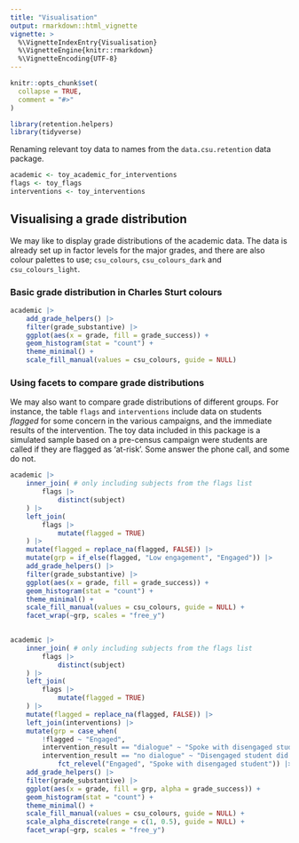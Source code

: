 ```yaml
---
title: "Visualisation"
output: rmarkdown::html_vignette
vignette: >
  %\VignetteIndexEntry{Visualisation}
  %\VignetteEngine{knitr::rmarkdown}
  %\VignetteEncoding{UTF-8}
---
```


```r
knitr::opts_chunk$set(
  collapse = TRUE,
  comment = "#>"
)
```

```r
library(retention.helpers)
library(tidyverse)
```

Renaming relevant toy data to names from the `data.csu.retention` data package.

``` r
academic <- toy_academic_for_interventions
flags <- toy_flags
interventions <- toy_interventions
```

## Visualising a grade distribution

We may like to display grade distributions of the academic data. The data is already set up in factor levels for the major grades, and there are also colour palettes to use; `csu_colours`, `csu_colours_dark` and `csu_colours_light`.

### Basic grade distribution in Charles Sturt colours

``` r
academic |> 
    add_grade_helpers() |> 
    filter(grade_substantive) |> 
    ggplot(aes(x = grade, fill = grade_success)) +
    geom_histogram(stat = "count") +
    theme_minimal() +
    scale_fill_manual(values = csu_colours, guide = NULL)
```

### Using facets to compare grade distributions

We may also want to compare grade distributions of different groups. For instance, the table `flags` and `interventions` include data on students *flagged* for some concern in the various campaigns, and the immediate results of the intervention. The toy data included in this package is a simulated sample based on a pre-census campaign were students are called if they are flagged as 'at-risk'. Some answer the phone call, and some do not. 

``` r
academic |> 
    inner_join( # only including subjects from the flags list
        flags |> 
            distinct(subject)
    ) |> 
    left_join(
        flags |> 
            mutate(flagged = TRUE)
    ) |> 
    mutate(flagged = replace_na(flagged, FALSE)) |> 
    mutate(grp = if_else(flagged, "Low engagement", "Engaged")) |> 
    add_grade_helpers() |> 
    filter(grade_substantive) |> 
    ggplot(aes(x = grade, fill = grade_success)) +
    geom_histogram(stat = "count") +
    theme_minimal() +
    scale_fill_manual(values = csu_colours, guide = NULL) +
    facet_wrap(~grp, scales = "free_y")
    
```

``` r
academic |> 
    inner_join( # only including subjects from the flags list
        flags |> 
            distinct(subject)
    ) |> 
    left_join(
        flags |> 
            mutate(flagged = TRUE)
    ) |> 
    mutate(flagged = replace_na(flagged, FALSE)) |> 
    left_join(interventions) |> 
    mutate(grp = case_when(
        !flagged ~ "Engaged",
        intervention_result == "dialogue" ~ "Spoke with disengaged student",
        intervention_result == "no dialogue" ~ "Disengaged student did not answer") |> 
            fct_relevel("Engaged", "Spoke with disengaged student")) |> 
    add_grade_helpers() |> 
    filter(grade_substantive) |> 
    ggplot(aes(x = grade, fill = grp, alpha = grade_success)) +
    geom_histogram(stat = "count") +
    theme_minimal() +
    scale_fill_manual(values = csu_colours, guide = NULL) +
    scale_alpha_discrete(range = c(1, 0.5), guide = NULL) +
    facet_wrap(~grp, scales = "free_y")
    
```

